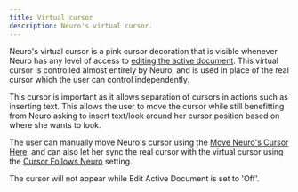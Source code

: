 ```yaml
---
title: Virtual cursor
description: Neuro's virtual cursor.
---
```



Neuro's virtual cursor is a pink cursor decoration that is visible whenever Neuro has any level of access to [editing the active document](/neuropilot/reference/permissions#edit-active-document).
This virtual cursor is controlled almost entirely by Neuro, and is used in place of the real cursor which the user can control independently.

This cursor is important as it allows separation of cursors in actions such as inserting text. This allows the user to move the cursor while still benefitting from Neuro asking to insert text/look around her cursor position based on where she wants to look.

The user can manually move Neuro's cursor using the [Move Neuro's Cursor Here](/neuropilot/reference/commands#move-neuros-cursor-here), and can also let her sync the real cursor with the virtual cursor using the [Cursor Follows Neuro](/neuropilot/reference/settings#cursor-follows-neuro) setting.

<Aside>

The cursor will not appear while Edit Active Document is set to 'Off'.

</Aside>

